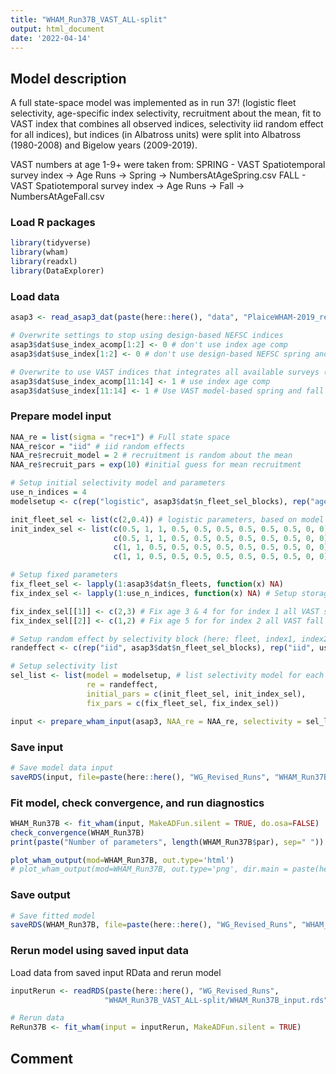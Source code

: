 ```yaml
---
title: "WHAM_Run37B_VAST_ALL-split"
output: html_document
date: '2022-04-14'
---
```


## Model description
A full state-space model was implemented as in run 37! (logistic fleet selectivity, age-specific index selectivity, recruitment about the mean, fit to VAST index that combines all observed indices, selectivity iid random effect for all indices), but indices (in Albatross units) were split into Albatross (1980-2008) and Bigelow years (2009-2019). 

VAST numbers at age 1-9+ were taken from:
SPRING
- VAST Spatiotemporal survey index -> Age Runs -> Spring -> NumbersAtAgeSpring.csv
FALL
- VAST Spatiotemporal survey index -> Age Runs -> Fall -> NumbersAtAgeFall.csv

### Load R packages
```r
library(tidyverse)
library(wham)
library(readxl)
library(DataExplorer)
```

### Load data
```r
asap3 <- read_asap3_dat(paste(here::here(), "data", "PlaiceWHAM-2019_revised_NEFSC-LW-WAA_StateVASTIndices-split.DAT", sep="/"))

# Overwrite settings to stop using design-based NEFSC indices
asap3$dat$use_index_acomp[1:2] <- 0 # don't use index age comp
asap3$dat$use_index[1:2] <- 0 # don't use design-based NEFSC spring and fall indices

# Overwrite to use VAST indices that integrates all available surveys (except LPUE index)
asap3$dat$use_index_acomp[11:14] <- 1 # use index age comp
asap3$dat$use_index[11:14] <- 1 # Use VAST model-based spring and fall indices split into Albatross/Bigelow spring (11&12) and fall (13&14)
```

### Prepare model input
```r
NAA_re = list(sigma = "rec+1") # Full state space
NAA_re$cor = "iid" # iid random effects
NAA_re$recruit_model = 2 # recruitment is random about the mean
NAA_re$recruit_pars = exp(10) #initial guess for mean recruitment

# Setup initial selectivity model and parameters
use_n_indices = 4
modelsetup <- c(rep("logistic", asap3$dat$n_fleet_sel_blocks), rep("age-specific", use_n_indices))

init_fleet_sel <- list(c(2,0.4)) # logistic parameters, based on model type
init_index_sel <- list(c(0.5, 1, 1, 0.5, 0.5, 0.5, 0.5, 0.5, 0.5, 0, 0), # all VAST Albatross spring
                       c(0.5, 1, 1, 0.5, 0.5, 0.5, 0.5, 0.5, 0.5, 0, 0), # all VAST Bigelow spring
                       c(1, 1, 0.5, 0.5, 0.5, 0.5, 0.5, 0.5, 0.5, 0, 0), # all VAST Albatross fall
                       c(1, 1, 0.5, 0.5, 0.5, 0.5, 0.5, 0.5, 0.5, 0, 0)) # all VAST Bigelow fall

# Setup fixed parameters
fix_fleet_sel <- lapply(1:asap3$dat$n_fleets, function(x) NA) 
fix_index_sel <- lapply(1:use_n_indices, function(x) NA) # Setup storage object to populate 

fix_index_sel[[1]] <- c(2,3) # Fix age 3 & 4 for for index 1 all VAST spring
fix_index_sel[[2]] <- c(1,2) # Fix age 5 for for index 2 all VAST fall

# Setup random effect by selectivity block (here: fleet, index1, index2)
randeffect <- c(rep("iid", asap3$dat$n_fleet_sel_blocks), rep("iid", use_n_indices))

# Setup selectivity list
sel_list <- list(model = modelsetup, # list selectivity model for each fleet and index
                 re = randeffect,
                 initial_pars = c(init_fleet_sel, init_index_sel),
                 fix_pars = c(fix_fleet_sel, fix_index_sel))

input <- prepare_wham_input(asap3, NAA_re = NAA_re, selectivity = sel_list, model_name = "WHAM_Run37B") 
```

### Save input
```r
# Save model data input
saveRDS(input, file=paste(here::here(), "WG_Revised_Runs", "WHAM_Run37B_VAST_ALL-split", "WHAM_Run37B_input.rds", sep="/"))
```

### Fit model, check convergence, and run diagnostics
```r
WHAM_Run37B <- fit_wham(input, MakeADFun.silent = TRUE, do.osa=FALSE) 
check_convergence(WHAM_Run37B)
print(paste("Number of parameters", length(WHAM_Run37B$par), sep=" "))

plot_wham_output(mod=WHAM_Run37B, out.type='html')
# plot_wham_output(mod=WHAM_Run37B, out.type='png', dir.main = paste(here::here(), "WHAM_Run37B", sep="/"))
```

### Save output
```r
# Save fitted model
saveRDS(WHAM_Run37B, file=paste(here::here(), "WG_Revised_Runs", "WHAM_Run37B_VAST_ALL-split", "WHAM_Run37B_model.rds", sep="/"))
```

### Rerun model using saved input data
Load data from saved input RData and rerun model
```r
inputRerun <- readRDS(paste(here::here(), "WG_Revised_Runs",
                     "WHAM_Run37B_VAST_ALL-split/WHAM_Run37B_input.rds", sep="/"))

# Rerun data
ReRun37B <- fit_wham(input = inputRerun, MakeADFun.silent = TRUE)
```

## Comment


